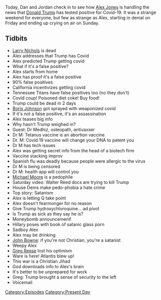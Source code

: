 {{DEFAULTSORT:
    #_EPISODE_0489:October 2-4, 2020
}}{{Episode
    | title             = October 2-4, 2020
    | caption           = Listen to this episode on [https://knowledgefight.libsyn.com/489-october-2-4-2020 Libsyn] [https://open.spotify.com/episode/33h7fv6sN3ICRCAHdrrMDm Spotify], Read the [[Transcript/489: October 2-4, 2020|Unofficial Transcript]], View discussion on [https://reddit.com/j5f4yk Reddit]
    | episodeNumber     = 489
    | length            = 01:52:32
    | airDate           = October 5, 2020
    | coverageStartDate = October 2, 2020
    | coverageEndDate   = October 4, 2020
    | episodeType       = [[:Category:Present Day|Present Day]]
    | appearance        = [[Larry Nichols]], [[Boris Johnson]], [[Dr. Medhiz]], [[Michael Moore]], [[John Bowne]], [[Greg Reese]]
    | previousEpisode   = [[488: The First Debate Spectacular]]
    | nextEpisode       = [[490: October 9, 2020]]
}}

{{Stub}}

Today, Dan and Jordan check in to see how [[Alex Jones]] is handling the news that [[Donald Trump]] has tested positive for Covid-19. It was a strange weekend for everyone, but few as strange as Alex, starting in denial on Friday and ending up crying on air on Sunday.

==Tidbits==

*[[Larry Nichols]] is dead
*Alex addresses that Trump has Covid
*Alex predicted Trump getting covid
*What if it's a false positive?
*Alex starts from home
*Alex has proof it's a false positive
*90% false positives
*California incentivizes getting covid
*Tennessee Titans have false positives too (no they don't)
*Covid coup! Poisoned diet coke! Buy food!
*Trump could be dead in 2 days
*[[Boris Johnson]] got sprayed with weaponized covid
*If it's not a false positive, it's an assassination
*Alex teases big info
*Why hasn't Trump weighed in?
*Guest: Dr Medhiz, osteopath, antivaxxer
*Dr M: Tetanus vaccine is an abortion vaccine
*Dr. M: Covid 19 vaccine will change your DNA to patent you
*Dr M has tech issues
*Alex was getting secret info from the head of a biotech firm
*Vaccine stacking improv
*Spanish flu was deadly because people were allergic to the virus
*Dr M is being censored
*Dr M: health app will control you
*[[Michael Moore]] is a pedophile
*Saturday video: Walter Reed docs are trying to kill Trump
*House Dems make pedo-phobia a hate crime
*Top story: Satanism
*Alex is letting Q take point
*Alex doesn't fearmonger for no reason
*Give Trump hydroxychloroquine... ad pivot
*Is Trump as sick as they say he is?
*Moneybomb announcement!
*Hillary poses with book of satanic glass porn
*Sadboy Alex
*Alex may be drinking
*[[John Bowne]]: if you're not Christian, you're a satanist
*Weepy Alex
*[[Greg Reese]] lost his optimism
*Ware is here! Atlantis blew up!
*This war is a Christian Jihad
*God downloads info to Alex's brain
*It's better to be unprepared for work
*Greg: Trump brought a sense of security to the left
*Voicemail

[[Category:Episodes]]
[[Category:Present Day]]

